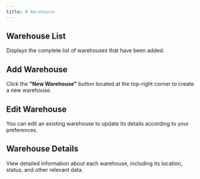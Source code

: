 ```yaml
---
title: # Warehouse
---
```


## Warehouse List

Displays the complete list of warehouses that have been added.

## Add Warehouse

Click the **"New Warehouse"** button located at the top-right corner to create a new warehouse.

## Edit Warehouse

You can edit an existing warehouse to update its details according to your preferences.

## Warehouse Details

View detailed information about each warehouse, including its location, status, and other relevant data.
